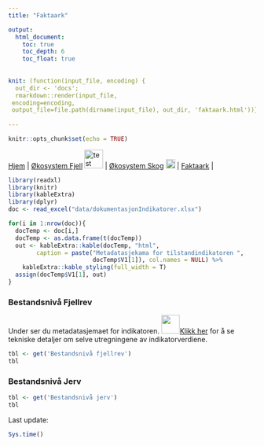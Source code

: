 ```yaml
---
title: "Faktaark"

output:
  html_document:
    toc: true
    toc_depth: 6
    toc_float: true
    
    
knit: (function(input_file, encoding) {
  out_dir <- 'docs';
  rmarkdown::render(input_file,
 encoding=encoding,
 output_file=file.path(dirname(input_file), out_dir, 'faktaark.html'))})
 
---
```


```r
knitr::opts_chunk$set(echo = TRUE)
```


[Hjem](https://ninanor.github.io/IBECA) | 
[Økosystem Fjell](https://ninanor.github.io/IBECA/fjell)
![test](figures/fjellLogo.png){width=1cm} |
[Økosystem Skog](https://ninanor.github.io/IBECA/skog)
![test](figures/skogLogo.png){width=0.5cm} |
[Faktaark](https://ninanor.github.io/IBECA/faktaark) |



```r
library(readxl)
library(knitr)
library(kableExtra)
library(dplyr)
doc <- read_excel("data/dokumentasjonIndikatorer.xlsx")
```

```r
for(i in 1:nrow(doc)){
  docTemp <- doc[i,]
  docTemp <- as.data.frame(t(docTemp))
  out <- kableExtra::kable(docTemp, "html",
        caption = paste("Metadatasjekama for tilstandindikatoren ", 
                        docTemp$V1[1]), col.names = NULL) %>%
    kableExtra::kable_styling(full_width = T)
  assign(docTemp$V1[1], out)
}

```

### Bestandsnivå Fjellrev

Under ser du metadatasjemaet for indikatoren. ![](figures/magnifyingglas.png){width=1cm}[Klikk her](https://ninanor.github.io/IBECA/bestandsnivafjellrev.html) for å se tekniske detaljer om selve utregningene av indikatorverdiene.


```r
tbl <- get('Bestandsnivå fjellrev')
tbl

```


### Bestandsnivå Jerv

```r
tbl <- get('Bestandsnivå jerv')
tbl

```




Last update:
```r
Sys.time()
```

